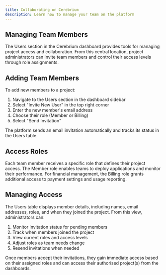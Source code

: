 ```yaml
---
title: Collaborating on Cerebrium
description: Learn how to manage your team on the platform
---
```


## Managing Team Members

The Users section in the Cerebrium dashboard provides tools for managing project access and collaboration. From this central location, project administrators can invite team members and control their access levels through role assignments.

## Adding Team Members

To add new members to a project:

1. Navigate to the Users section in the dashboard sidebar
2. Select "Invite New User" in the top right corner
3. Enter the new member's email address
4. Choose their role (Member or Billing)
5. Select "Send Invitation"

The platform sends an email invitation automatically and tracks its status in the Users table.

## Access Roles

Each team member receives a specific role that defines their project access. The Member role enables teams to deploy applications and monitor their performance. For financial management, the Billing role grants additional access to payment settings and usage reporting.

## Managing Access

The Users table displays member details, including names, email addresses, roles, and when they joined the project. From this view, administrators can:

1. Monitor invitation status for pending members
2. Track when members joined the project
3. View current roles and access levels
4. Adjust roles as team needs change
5. Resend invitations when needed

Once members accept their invitations, they gain immediate access based on their assigned roles and can access their authorised project(s) from the dashboards.